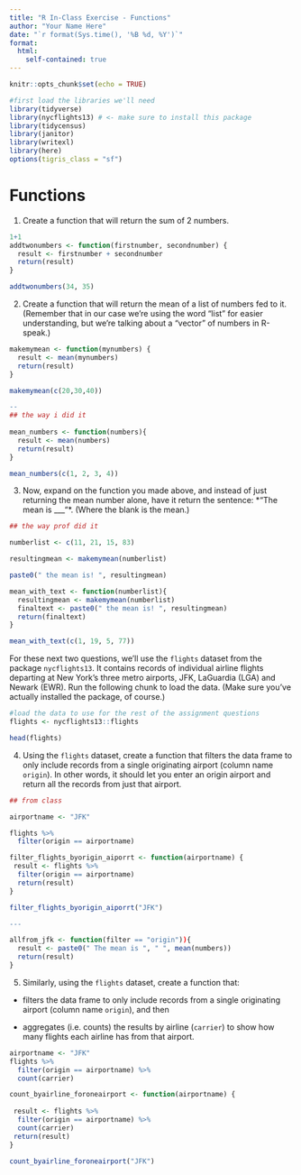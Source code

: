 ```yaml
---
title: "R In-Class Exercise - Functions"
author: "Your Name Here"
date: "`r format(Sys.time(), '%B %d, %Y')`"
format:
  html:
    self-contained: true
---
```


```r
knitr::opts_chunk$set(echo = TRUE)

#first load the libraries we'll need
library(tidyverse)
library(nycflights13) # <- make sure to install this package 
library(tidycensus)
library(janitor)
library(writexl)
library(here)
options(tigris_class = "sf")

```

# Functions

1) Create a function that will return the sum of 2 numbers.

```r
1+1
addtwonumbers <- function(firstnumber, secondnumber) {
  result <- firstnumber + secondnumber
  return(result)
}

addtwonumbers(34, 35)
```

2) Create a function that will return the mean of a list of numbers fed to it. (Remember that in our case we're using the word "list" for easier understanding, but we're talking about a "vector" of numbers in R-speak.)

```r
makemymean <- function(mynumbers) {
  result <- mean(mynumbers)
  return(result)
}

makemymean(c(20,30,40))

--
## the way i did it
  
mean_numbers <- function(numbers){
  result <- mean(numbers)
  return(result)
}

mean_numbers(c(1, 2, 3, 4))

```

3) Now, expand on the function you made above, and instead of just returning the mean number alone, have it return the sentence:
*"The mean is ___"*. (Where the blank is the mean.)

```r
## the way prof did it

numberlist <- c(11, 21, 15, 83)

resultingmean <- makemymean(numberlist)

paste0(" the mean is! ", resultingmean)

mean_with_text <- function(numberlist){
  resultingmean <- makemymean(numberlist)
  finaltext <- paste0(" the mean is! ", resultingmean)
  return(finaltext)
}

mean_with_text(c(1, 19, 5, 77))


```

For these next two questions, we'll use the `flights` dataset from the package `nycflights13`. It contains records of individual airline flights departing at New York's three metro airports, JFK, LaGuardia (LGA) and Newark (EWR). Run the following chunk to load the data. (Make sure you've actually installed the package, of course.)

```r
#load the data to use for the rest of the assignment questions
flights <- nycflights13::flights

head(flights)
```

4) Using the `flights` dataset, create a function that filters the data frame to only include records from a single originating airport (column name `origin`). In other words, it should let you enter an origin airport and return all the records from just that airport.

```r
## from class

airportname <- "JFK"

flights %>% 
  filter(origin == airportname)

filter_flights_byorigin_aiporrt <- function(airportname) {
 result <- flights %>% 
  filter(origin == airportname)
  return(result)
}

filter_flights_byorigin_aiporrt("JFK")

---

allfrom_jfk <- function(filter == "origin")){
  result <- paste0(" The mean is ", " ", mean(numbers))
  return(result)
}

```

5) Similarly, using the `flights` dataset, create a function that:

-   filters the data frame to only include records from a single originating airport (column name `origin`), and then

-   aggregates (i.e. counts) the results by airline (`carrier`) to show how many flights each airline has from that airport.

```r

airportname <- "JFK"
flights %>% 
  filter(origin == airportname) %>% 
  count(carrier)

count_byairline_foroneairport <- function(airportname) {
 
 result <- flights %>% 
  filter(origin == airportname) %>% 
  count(carrier)
 return(result)
}

count_byairline_foroneairport("JFK")
```

